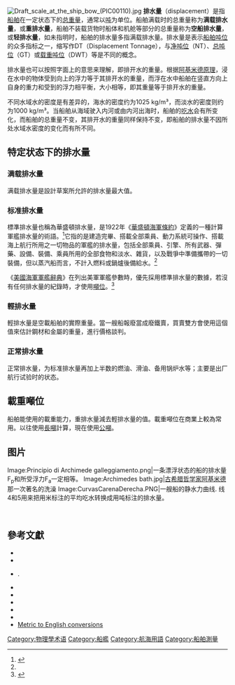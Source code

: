 {{noteTA
|G1=Physics
}}
[[Image:Draft_scale_at_the_ship_bow_(PIC00110).jpg|right]]
'''排水量'''（displacement）是指[[船舶|船舶]]在一定状态下的[[重量|总重量]]，通常以[[吨|吨]]为单位。船舶满载时的总重量称为'''满载排水量'''，或'''重排水量'''，船舶不装载货物时船体和机舱等部分的总重量称为'''空船排水量'''，或'''轻排水量'''，如未指明时，船舶的排水量多指满载排水量。排水量是表示[[船舶吨位|船舶吨位]]的众多指标之一，缩写作DT（Displacement Tonnage），与[[净吨位|净吨位]]（NT）、[[总吨位|总吨位]]（GT）或[[载重吨位|载重吨位]]（DWT）等是不同的概念。

排水量也可以按照字面上的意思来理解，即排开水的重量。根据[[阿基米德浮體原理|阿基米德原理]]，浸在水中的物体受到向上的浮力等于其排开水的重量，而浮在水中船舶在竖直方向上自身的重力和受到的浮力相平衡，大小相等，即其重量等于排开水的重量。

不同水域水的密度是有差异的，海水的密度约为1025 kg/m³，而淡水的密度则约为1000 kg/m³。当船舶从海域驶入内河或由内河出海时，船舶的[[吃水|吃水]]会有所变化，而船舶的总重量不变，其排开水的重量同样保持不变，即船舶的排水量不因所处水域水密度的变化而有所不同。

==特定状态下的排水量==
===满载排水量===
满载排水量是設計草案所允許的排水量最大值。

===标准排水量===
標準排水量也稱為華盛頓排水量，是1922年《[[華盛頓海軍條約|華盛頓海軍條約]]》定義的一種計算軍艦排水量的術語。<ref name="usa1922">{{cite book 
|author=United States of America 
|title=Papers Relating to the Foreign Relations of the United States: 1922 
|volume=1 
|year=1922 
|pages=247–266 
|chapter=Conference on the Limitation of Armament, 1922 
|chapterurl=http://www.ibiblio.org/pha/pre-war/1922/nav_lim.html 
|access-date=2010-04-06 
|archive-date=2019-06-03 
|archive-url=https://web.archive.org/web/20190603233227/http://www.ibiblio.org/pha/pre-war/1922/nav_lim.html 
|dead-url=no 
}}</ref>它指的是建造完畢、搭載全部乘員、動力系統可操作、搭載海上航行所用之一切物品的軍艦的排水量，包括全部乘員、引擎、所有武器、彈藥、設備、裝備、乘員所用的全部食物和淡水、雜貨，以及戰爭中準備攜帶的一切裝備，但以蒸汽船而言，不計入燃料或鍋爐後備給水。<ref name="usa1922"/>

《[[美國海軍軍艦辭典|美國海軍軍艦辭典]]》在列出美軍軍艦參數時，優先採用標準排水量的數據，若沒有任何排水量的紀錄時，才使用[[噸位|噸位]]。<ref name="Mooney1981">{{cite book
|editor=James L. Mooney
|title=Dictionary of American Naval Fighting Ships
|url=https://books.google.com/books?id=kOdUZRcvOIAC&pg=PR6
|date=June 1981
|publisher=Navy Department, Office of the Chief of Naval Operations, Naval History Division
|isbn=978-0-16-002038-4
|page=6
|access-date=2021-04-01
|archive-date=2021-12-05
|archive-url=https://web.archive.org/web/20211205035714/https://books.google.com/books?id=kOdUZRcvOIAC&pg=PR6
|dead-url=no
}}</ref>

===輕排水量===
輕排水量是空載船舶的實際重量。當一艘船報廢當成廢鐵賣，買賣雙方會使用這個值來估計鋼材和金屬的重量，進行價格談判。

===正常排水量===
正常排水量，为标准排水量再加上半数的燃油、滑油、备用锅炉水等；主要是出厂航行试验时的状态。

==載重噸位==
船舶能使用的載重能力，重排水量減去輕排水量的值。載重噸位在商業上較為常用。以往使用[[長噸|長噸]]計算，現在使用[[公噸|公噸]]。

==图片==
<gallery>
Image:Principio di Archimede galleggiamento.png|一条漂浮状态的船的排水量F<sub>p</sub>和所受浮力F<sub>a</sub>一定相等。
Image:Archimedes bath.jpg|[[古希腊|古希腊]][[哲学家|哲学家]][[阿基米德|阿基米德]]那一次著名的洗澡
Image:CurvasCarenaDerecha.PNG|一艘船的静水力曲线.  线4和5用来把用米标注的平均吃水转换成用吨标注的排水量。
</gallery><br />{{Reflist}}

==參考文獻==
*{{cite web |url=http://www.history.navy.mil/books/nnv/dh.htm#F |title=Nomenclature of Naval Vessels |accessdate=2008-03-24 |author=Navy Department |year=1942 |work=history.navy.mil |publisher=United States Navy |archive-date=2015-01-10 |archive-url=https://web.archive.org/web/20150110060820/http://www.history.navy.mil/books/nnv/dh.htm#F |dead-url=yes }}
*{{cite book |author=George, William E. |title=Stability & Trim for the Ship's Officer |url=https://archive.org/details/stabilitytrimfor0000unse |publisher=Cornell Maritime Press |location=Centreville, Md |year=2005 |pages= |isbn=0-87033-564-2 |oclc= |doi=}}
* {{cite book |last=Hayler |first=William B. |title=American Merchant Seaman's Manual |year=2003 |publisher= Cornell Maritime Press  |location=Cambridge, Md| isbn= 0-87033-549-9 }}.
*{{cite web |url=http://www.msc.navy.mil/inventory/glossary.htm |title=Definitions, Tonnages and Equivalents |accessdate=2008-03-24 |author=Military Sealift Command |authorlink=Military Sealift Command |date= |work=MSC Ship Inventory |publisher=United States Navy |archive-date=2017-07-24 |archive-url=https://web.archive.org/web/20170724013148/http://www.msc.navy.mil/inventory/glossary.htm |dead-url=yes }}
*{{cite web |url=http://www.uscg.mil/mlcpac/mlcp/Eng%20Support/mlcpv/trim_and_stability.htm |title= Trim and Stability Information for Drydocking Calculations |accessdate=2008-03-24 |author=MLCPAC Naval Engineering Division |date=2005-11-01 |work= |publisher=United States Coast Guard}}
* {{cite book
 | last = Turpin
 | first = Edward A.
 | authorlink =
 | coauthors = McEwen, William A.
 | editor =
 | others =
 | title = Merchant Marine Officers' Handbook
 | origdate =
 | origyear =
 | origmonth =
 | url =
 | format =
 | accessdate =
 | edition = 4th
 | series =
 | date =
 | year = 1980
 | month =
 | publisher =Cornell Maritime Press
 | location = Centreville, MD
 | language =
 | isbn = 0-87038-056-X
 | oclc =
 | doi =
 | id =
 | pages =
 | chapter =
 | chapterurl =
 | quote =
 }}
*{{cite book |author=United States of America |authorlink= |coauthors= |editor= |others= |title=Papers Relating to the Foreign Relations of the United States: 1922 |origdate= |origyear= |origmonth= |url= |format= |accessdate= |edition= |series= |volume=1 |date= |year=1922 |month= |publisher= |location= |language= |isbn= |oclc= |doi= |id= |pages=247–266 |chapter=Conference on the Limitation of Armament, 1922 |chapterurl=http://www.ibiblio.org/pha/pre-war/1922/nav_lim.html |quote= |archive-date=2019-06-03 |archive-url=https://web.archive.org/web/20190603233227/http://www.ibiblio.org/pha/pre-war/1922/nav_lim.html |dead-url=no }}
*{{cite book |author=United States Naval Institute |authorlink=United States Naval Institute |coauthors= |editor= |others= |title=Proceedings of the United States Naval Institute |origdate= |origyear= |origmonth= |url=http://books.google.com/books?id=qgwKAAAAIAAJ&pg=PA809&lpg=PA809&dq=%22Normal+Displacement%22+%2B%22two-thirds+supply%22&source=web&ots=V-JWgUODQX&sig=nFus9S1OWksxb1MtJz1SdKIZ6so&hl=en |format= |accessdate=2008-03-24 |edition= |series= |volume= |date= |year=1897 |month= |publisher=United States Naval Institute |location= |language= |isbn= |oclc= |doi= |id= |pages= |chapter= |chapterurl= |quote= |archive-date=2021-01-10 |archive-url=https://web.archive.org/web/20210110133848/https://books.google.com/books?id=qgwKAAAAIAAJ&pg=PA809&lpg=PA809&dq=%22Normal+Displacement%22+%2B%22two-thirds+supply%22&source=web&ots=V-JWgUODQX&sig=nFus9S1OWksxb1MtJz1SdKIZ6so&hl=en |dead-url=no }}
* [http://www.onlineconversion.com/density_common.htm Metric to English conversions] {{Wayback|url=http://www.onlineconversion.com/density_common.htm |date=20210110133848 }}

{{Ship measurements}}

[[Category:物理學术语|Category:物理學术语]]
[[Category:船艦|Category:船艦]]
[[Category:航海用語|Category:航海用語]]
[[Category:船舶測量|Category:船舶測量]]